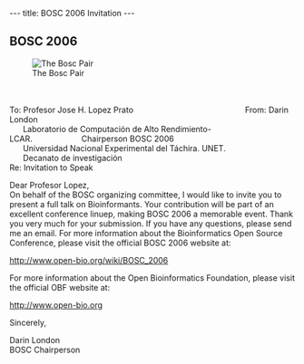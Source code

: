 ---
title: BOSC 2006 Invitation
---

== BOSC 2006 ==
[[Image:Pear.png|The Bosc Pair]]  

<br><br>

To:  Profesor Jose H. Lopez Prato&nbsp;&nbsp;&nbsp;&nbsp;&nbsp;&nbsp;&nbsp;&nbsp;&nbsp;&nbsp;&nbsp;&nbsp;&nbsp;&nbsp;&nbsp;&nbsp;&nbsp;&nbsp;&nbsp;&nbsp;&nbsp;&nbsp;&nbsp;&nbsp;&nbsp;&nbsp;&nbsp;&nbsp;&nbsp;&nbsp;&nbsp;&nbsp;&nbsp;&nbsp;&nbsp;&nbsp;&nbsp;&nbsp;&nbsp;&nbsp;&nbsp;&nbsp;&nbsp;&nbsp;&nbsp;&nbsp;&nbsp;&nbsp;&nbsp;&nbsp;From: Darin London<br>
&nbsp;&nbsp;&nbsp;&nbsp;&nbsp;&nbsp;Laboratorio de Computación de Alto Rendimiento-LCAR.&nbsp;&nbsp;&nbsp;&nbsp;&nbsp;&nbsp;&nbsp;&nbsp;&nbsp;&nbsp;&nbsp;&nbsp;&nbsp;&nbsp;&nbsp;&nbsp;&nbsp;&nbsp;&nbsp;&nbsp;&nbsp;&nbsp;Chairperson BOSC 2006<br>
&nbsp;&nbsp;&nbsp;&nbsp;&nbsp;&nbsp;Universidad Nacional Experimental del Táchira. UNET.<br>
&nbsp;&nbsp;&nbsp;&nbsp;&nbsp;&nbsp;Decanato de investigación<br>

Re: Invitation to Speak

Dear Profesor Lopez,<br>
On behalf of the BOSC organizing committee, I would like to invite you
to present a full talk on Bioinformants.  Your contribution will be part
of an excellent conference linuep, making BOSC 2006 a memorable event.
Thank you very much for your submission.  If you have any questions,
please send me an email.  For more information about the Bioinformatics Open
Source Conference, please visit the official BOSC 2006 website at:

http://www.open-bio.org/wiki/BOSC_2006

For more information about the Open Bioinformatics Foundation, please visit the official OBF
website at:

http://www.open-bio.org

Sincerely,



Darin London<br>
BOSC Chairperson